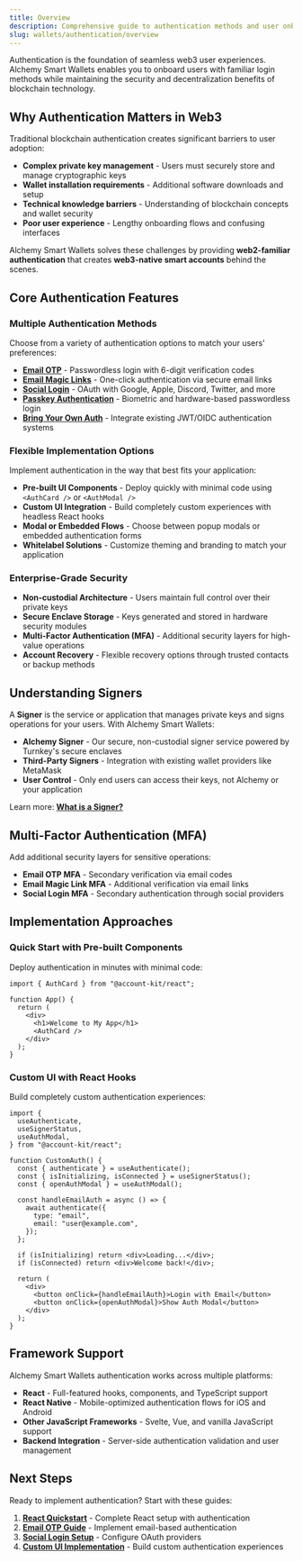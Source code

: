 ```yaml
---
title: Overview
description: Comprehensive guide to authentication methods and user onboarding with Alchemy Smart Wallets
slug: wallets/authentication/overview
---
```


Authentication is the foundation of seamless web3 user experiences. Alchemy Smart Wallets enables you to onboard users with familiar login methods while maintaining the security and decentralization benefits of blockchain technology.

## Why Authentication Matters in Web3

Traditional blockchain authentication creates significant barriers to user adoption:

- **Complex private key management** - Users must securely store and manage cryptographic keys
- **Wallet installation requirements** - Additional software downloads and setup
- **Technical knowledge barriers** - Understanding of blockchain concepts and wallet security
- **Poor user experience** - Lengthy onboarding flows and confusing interfaces

Alchemy Smart Wallets solves these challenges by providing **web2-familiar authentication** that creates **web3-native smart accounts** behind the scenes.

## Core Authentication Features

### Multiple Authentication Methods

Choose from a variety of authentication options to match your users' preferences:

- **[Email OTP](/wallets/authentication/login-methods/email-otp)** - Passwordless login with 6-digit verification codes
- **[Email Magic Links](/wallets/authentication/login-methods/email-magic-link)** - One-click authentication via secure email links
- **[Social Login](/wallets/authentication/login-methods/social-login)** - OAuth with Google, Apple, Discord, Twitter, and more
- **[Passkey Authentication](/wallets/authentication/login-methods/passkey-signup)** - Biometric and hardware-based passwordless login
- **[Bring Your Own Auth](/wallets/authentication/login-methods/bring-your-own-auth)** - Integrate existing JWT/OIDC authentication systems

### Flexible Implementation Options

Implement authentication in the way that best fits your application:

- **Pre-built UI Components** - Deploy quickly with minimal code using `<AuthCard />` or `<AuthModal />`
- **Custom UI Integration** - Build completely custom experiences with headless React hooks
- **Modal or Embedded Flows** - Choose between popup modals or embedded authentication forms
- **Whitelabel Solutions** - Customize theming and branding to match your application

### Enterprise-Grade Security

- **Non-custodial Architecture** - Users maintain full control over their private keys
- **Secure Enclave Storage** - Keys generated and stored in hardware security modules
- **Multi-Factor Authentication (MFA)** - Additional security layers for high-value operations
- **Account Recovery** - Flexible recovery options through trusted contacts or backup methods

## Understanding Signers

A **Signer** is the service or application that manages private keys and signs operations for your users. With Alchemy Smart Wallets:

- **Alchemy Signer** - Our secure, non-custodial signer service powered by Turnkey's secure enclaves
- **Third-Party Signers** - Integration with existing wallet providers like MetaMask
- **User Control** - Only end users can access their keys, not Alchemy or your application

Learn more: **[What is a Signer?](/wallets/authentication/what-is-a-signer)**

## Multi-Factor Authentication (MFA)

Add additional security layers for sensitive operations:

- **Email OTP MFA** - Secondary verification via email codes
- **Email Magic Link MFA** - Additional verification via email links
- **Social Login MFA** - Secondary authentication through social providers

## Implementation Approaches

### Quick Start with Pre-built Components

Deploy authentication in minutes with minimal code:

```tsx twoslash
import { AuthCard } from "@account-kit/react";

function App() {
  return (
    <div>
      <h1>Welcome to My App</h1>
      <AuthCard />
    </div>
  );
}
```

### Custom UI with React Hooks

Build completely custom authentication experiences:

```tsx twoslash
import {
  useAuthenticate,
  useSignerStatus,
  useAuthModal,
} from "@account-kit/react";

function CustomAuth() {
  const { authenticate } = useAuthenticate();
  const { isInitializing, isConnected } = useSignerStatus();
  const { openAuthModal } = useAuthModal();

  const handleEmailAuth = async () => {
    await authenticate({
      type: "email",
      email: "user@example.com",
    });
  };

  if (isInitializing) return <div>Loading...</div>;
  if (isConnected) return <div>Welcome back!</div>;

  return (
    <div>
      <button onClick={handleEmailAuth}>Login with Email</button>
      <button onClick={openAuthModal}>Show Auth Modal</button>
    </div>
  );
}
```

## Framework Support

Alchemy Smart Wallets authentication works across multiple platforms:

- **React** - Full-featured hooks, components, and TypeScript support
- **React Native** - Mobile-optimized authentication flows for iOS and Android
- **Other JavaScript Frameworks** - Svelte, Vue, and vanilla JavaScript support
- **Backend Integration** - Server-side authentication validation and user management

## Next Steps

Ready to implement authentication? Start with these guides:

1. **[React Quickstart](/wallets/react/quickstart)** - Complete React setup with authentication
2. **[Email OTP Guide](/wallets/authentication/login-methods/email-otp)** - Implement email-based authentication
3. **[Social Login Setup](/wallets/authentication/login-methods/social-login)** - Configure OAuth providers
4. **[Custom UI Implementation](/wallets/react/react-hooks)** - Build custom authentication experiences
